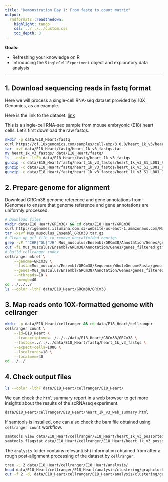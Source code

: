 ```yaml
---
title: "Demonstration Day 1: From fastq to count matrix"
output:
  rmdformats::readthedown:
    highlight: tango
    css: ../../../custom.css
    toc_depth: 3
---
```


**Goals:**

- Refreshing your knowledge on R 
- Introducing the `SingleCellExperiment` object and exploratory data analysis

---

## 1. Download sequencing reads in fastq format

Here we will process a single-cell RNA-seq dataset provided by 10X Genomics, as an example.

Here is the link to the dataset: 
[link](https://www.10xgenomics.com/resources/datasets/1-k-heart-cells-from-an-e-18-mouse-v-3-chemistry-3-standard-3-0-0)

This is a single-cell RNA-seq sample from mouse embryonic (E18) heart cells. Let's first download the raw fastqs. 

```sh
mkdir -p data/E18_Heart/fastq
curl https://cf.10xgenomics.com/samples/cell-exp/3.0.0/heart_1k_v3/heart_1k_v3_fastqs.tar data/E18_Heart/fastq/heart_1k_v3_fastqs.tar
tar -xvf data/E18_Heart/fastq/heart_1k_v3_fastqs.tar
mv heart_1k_v3_fastqs/ data/E18_Heart/fastq/
ls --color -ltFh data/E18_Heart/fastq/heart_1k_v3_fastqs
gunzip -c data/E18_Heart/fastq/heart_1k_v3_fastqs/heart_1k_v3_S1_L001_R1_001.fastq.gz | head
gunzip -c data/E18_Heart/fastq/heart_1k_v3_fastqs/heart_1k_v3_S1_L001_R2_001.fastq.gz | head
gunzip -c data/E18_Heart/fastq/heart_1k_v3_fastqs/heart_1k_v3_S1_L001_I1_001.fastq.gz | head
```

## 2. Prepare genome for alignment

Download GRCm38 genome reference and gene annotations from iGenomes to ensure that genome reference and gene annotations 
are uniformly processed. 

```sh
# Download files
mkdir data/E18_Heart/GRCm38/ && cd data/E18_Heart/GRCm38
curl http://igenomes.illumina.com.s3-website-us-east-1.amazonaws.com/Mus_musculus/Ensembl/GRCm38/Mus_musculus_Ensembl_GRCm38.tar.gz
tar -xzvf Mus_musculus_Ensembl_GRCm38.tar.gz
# Clean up gtf file to remove unscaffolded contigs
grep -vP "^CHR|^GL|^JH" Mus_musculus/Ensembl/GRCm38/Annotation/Genes/genes.gtf > Mus_musculus/Ensembl/GRCm38/Annotation/Genes/genes_filtered.gtf
cut -f1 Mus_musculus/Ensembl/GRCm38/Annotation/Genes/genes_filtered.gtf | uniq -c
# Build cellranger index
cellranger mkref \
    --genome=GRCm38 \
    --fasta=Mus_musculus/Ensembl/GRCm38/Sequence/WholeGenomeFasta/genome.fa \
    --genes=Mus_musculus/Ensembl/GRCm38/Annotation/Genes/genes_filtered.gtf \
    --nthreads=18 \
    --memgb=40
cd ../../../
ls --color -lthF data/E18_Heart/GRCm38/GRCm38
```

## 3. Map reads onto 10X-formatted genome with cellranger

```sh
mkdir -p data/E18_Heart/cellranger && cd data/E18_Heart/cellranger
cellranger count \
    --id=E18_Heart \
    --transcriptome=../../../data/E18_Heart/GRCm38/GRCm38 \
    --fastqs=../../../data/E18_Heart/fastq/heart_1k_v3_fastqs \
    --expect-cells=1000 \
    --localcores=18 \
    --localmem=40
cd ../../
```

## 4. Check output files

```sh
ls --color -lthF data/E18_Heart/cellranger/E18_Heart/
```

We can check the `html` summary report in a web browser to get more insights about the results of the scRNAseq experiment. 

```sh
data/E18_Heart/cellranger/E18_Heart/heart_1k_v3_web_summary.html
```

If samtools is installed, one can also check the bam file obtained using `cellranger count` workflow. 

```sh
samtools view data/E18_Heart/cellranger/E18_Heart/heart_1k_v3_possorted_genome_bam.bam | head -n 10
samtools flagstat data/E18_Heart/cellranger/E18_Heart/heart_1k_v3_possorted_genome_bam.bam
```

The `analysis` folder contains relevant(ish) information obtained from after a rough post-alignment processing of the dataset by `cellranger`.

```sh
tree -L 2 data/E18_Heart/cellranger/E18_Heart/analysis/
head data/E18_Heart/cellranger/E18_Heart/analysis/clustering/graphclust/clusters.csv
cut -f 2 -d, data/E18_Heart/cellranger/E18_Heart/analysis/clustering/graphclust/clusters.csv | sort | uniq -c
```